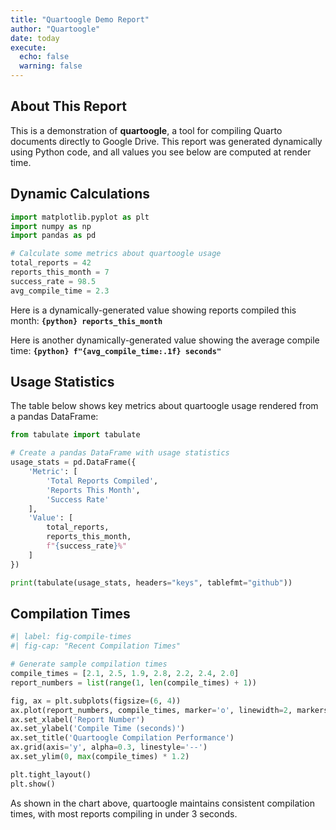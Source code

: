 ```yaml
---
title: "Quartoogle Demo Report"
author: "Quartoogle"
date: today
execute:
  echo: false
  warning: false
---
```


## About This Report

This is a demonstration of **quartoogle**, a tool for compiling Quarto documents directly to Google Drive. This report was generated dynamically using Python code, and all values you see below are computed at render time.

## Dynamic Calculations

```python
import matplotlib.pyplot as plt
import numpy as np
import pandas as pd

# Calculate some metrics about quartoogle usage
total_reports = 42
reports_this_month = 7
success_rate = 98.5
avg_compile_time = 2.3
```

Here is a dynamically-generated value showing reports compiled this month: **`{python} reports_this_month`**

Here is another dynamically-generated value showing the average compile time: **`{python} f"{avg_compile_time:.1f} seconds"`**

## Usage Statistics

The table below shows key metrics about quartoogle usage rendered from a pandas DataFrame:

```python
from tabulate import tabulate

# Create a pandas DataFrame with usage statistics
usage_stats = pd.DataFrame({
    'Metric': [
        'Total Reports Compiled',
        'Reports This Month',
        'Success Rate'
    ],
    'Value': [
        total_reports,
        reports_this_month,
        f"{success_rate}%"
    ]
})

print(tabulate(usage_stats, headers="keys", tablefmt="github"))
```

## Compilation Times

```python
#| label: fig-compile-times
#| fig-cap: "Recent Compilation Times"

# Generate sample compilation times
compile_times = [2.1, 2.5, 1.9, 2.8, 2.2, 2.4, 2.0]
report_numbers = list(range(1, len(compile_times) + 1))

fig, ax = plt.subplots(figsize=(6, 4))
ax.plot(report_numbers, compile_times, marker='o', linewidth=2, markersize=6, color='#FF6B35')
ax.set_xlabel('Report Number')
ax.set_ylabel('Compile Time (seconds)')
ax.set_title('Quartoogle Compilation Performance')
ax.grid(axis='y', alpha=0.3, linestyle='--')
ax.set_ylim(0, max(compile_times) * 1.2)

plt.tight_layout()
plt.show()
```

As shown in the chart above, quartoogle maintains consistent compilation times, with most reports compiling in under 3 seconds.
